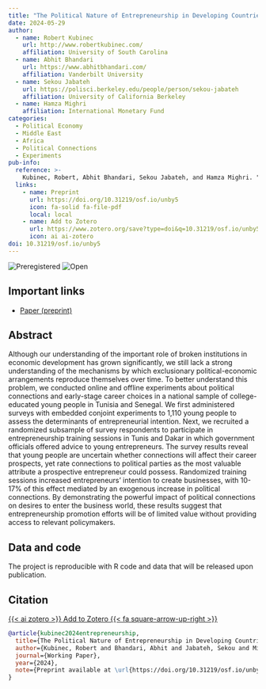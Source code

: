 ```yaml
---
title: "The Political Nature of Entrepreneurship in Developing Countries: Experimental Evidence from Tunisia and Senegal"
date: 2024-05-29
author:
  - name: Robert Kubinec
    url: http://www.robertkubinec.com/
    affiliation: University of South Carolina
  - name: Abhit Bhandari
    url: https://www.abhitbhandari.com/
    affiliation: Vanderbilt University
  - name: Sekou Jabateh
    url: https://polisci.berkeley.edu/people/person/sekou-jabateh
    affiliation: University of California Berkeley
  - name: Hamza Mighri
    affiliation: International Monetary Fund
categories: 
  - Political Economy
  - Middle East
  - Africa
  - Political Connections
  - Experiments
pub-info:
  reference: >-
    Kubinec, Robert, Abhit Bhandari, Sekou Jabateh, and Hamza Mighri. "The Political Nature of Entrepreneurship in Developing Countries: Experimental Evidence from Tunisia and Senegal." May 29, 2024. <em>Working Paper</em>  doi: <a href="https://doi.org/10.31219/osf.io/unby5"><code>10.31219/osf.io/unby5</code></a>
  links:
    - name: Preprint
      url: https://doi.org/10.31219/osf.io/unby5
      icon: fa-solid fa-file-pdf
      local: local
    - name: Add to Zotero
      url: https://www.zotero.org/save?type=doi&q=10.31219/osf.io/unby5
      icon: ai ai-zotero
doi: 10.31219/osf.io/unby5
---
```


![Preregistered](preregistered_large_color.png) ![Open](materials_large_color.png)

## Important links

-   [Paper (preprint)](https://doi.org/10.31219/osf.io/unby5)

## Abstract

Although our understanding of the important role of broken institutions in economic development has grown significantly, we still lack a strong understanding of the mechanisms by which exclusionary political-economic arrangements reproduce themselves over time. To better understand this problem, we conducted online and offline experiments about political connections and early-stage career choices in a national sample of college-educated young people in Tunisia and Senegal. We first administered surveys with embedded conjoint experiments to 1,110 young people to assess the determinants of entrepreneurial intention. Next, we recruited a randomized subsample of survey respondents to participate in entrepreneurship training sessions in Tunis and Dakar in which government officials offered advice to young entrepreneurs. The survey results reveal that young people are uncertain whether connections will affect their career prospects, yet rate connections to political parties as the most valuable attribute a prospective entrepreneur could possess. Randomized training sessions increased entrepreneurs’ intention to create businesses, with 10-17% of this effect mediated by an exogenous increase in political connections. By demonstrating the powerful impact of political connections on desires to enter the business world, these results suggest that entrepreneurship promotion efforts will be of limited value without providing access to relevant policymakers.

## Data and code

The project is reproducible with R code and data that will be released upon publication.

## Citation

<p class="buttons" style="text-align:center;">

<a class="btn btn-danger" target="_blank" href="https://www.zotero.org/save?type=doi&q=10.31219/osf.io/unby5">{{< ai zotero >}} Add to Zotero {{< fa square-arrow-up-right >}}</a>

</p>

``` bibtex
@article{kubinec2024entrepreneurship,
  title={The Political Nature of Entrepreneurship in Developing Countries: Experimental Evidence from Tunisia and Senegal},
  author={Kubinec, Robert and Bhandari, Abhit and Jabateh, Sekou and Mighri, Hamza},
  journal={Working Paper},
  year={2024},
  note={Preprint available at \url{https://doi.org/10.31219/osf.io/unby5}}
}
```
